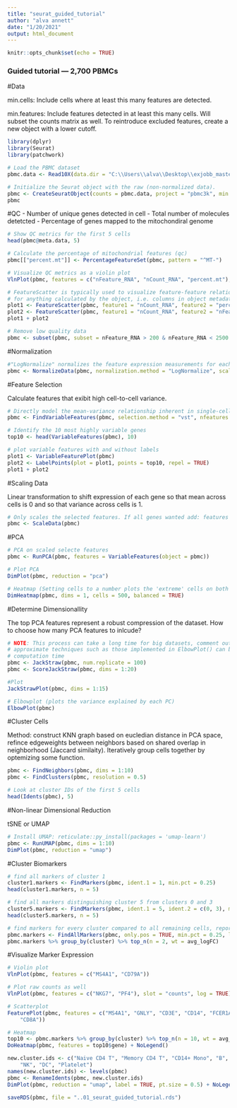 ```yaml
---
title: "seurat_guided_tutorial"
author: "alva annett"
date: "1/20/2021"
output: html_document
---
```


```r
knitr::opts_chunk$set(echo = TRUE)
```

### Guided tutorial --- 2,700 PBMCs

#Data 

min.cells: Include cells where at least this many features are detected.

min.features: Include features detected in at least this many cells. Will subset the counts matrix as well. To reintroduce excluded features, create a new object with a lower cutoff.

```r
library(dplyr)
library(Seurat)
library(patchwork)

# Load the PBMC dataset
pbmc.data <- Read10X(data.dir = "C:\\Users\\alva\\Desktop\\exjobb_master\\data\\filtered_gene_bc_matrices\\hg19\\")

# Initialize the Seurat object with the raw (non-normalized data).
pbmc <- CreateSeuratObject(counts = pbmc.data, project = "pbmc3k", min.cells = 3, min.features = 200)
pbmc

```

#QC
- Number of unique genes detected in cell
- Total number of molecules detetcted 
- Percentage of genes mapped to the mitochondiral genome 

```r
# Show QC metrics for the first 5 cells
head(pbmc@meta.data, 5)

# Calculate the percentage of mitochondrial features (qc)
pbmc[["percent.mt"]] <- PercentageFeatureSet(pbmc, pattern = "^MT-")

# Visualize QC metrics as a violin plot
VlnPlot(pbmc, features = c("nFeature_RNA", "nCount_RNA", "percent.mt"), ncol = 3)

# FeatureScatter is typically used to visualize feature-feature relationships, but can be used
# for anything calculated by the object, i.e. columns in object metadata, PC scores etc.
plot1 <- FeatureScatter(pbmc, feature1 = "nCount_RNA", feature2 = "percent.mt")
plot2 <- FeatureScatter(pbmc, feature1 = "nCount_RNA", feature2 = "nFeature_RNA")
plot1 + plot2

# Remove low quality data
pbmc <- subset(pbmc, subset = nFeature_RNA > 200 & nFeature_RNA < 2500 & percent.mt < 5)
```

#Normalization

```r

#"LogNormalize" normalizes the feature expression measurements for each cell by the total expression, multiplies this by a scale factor (10,000 by default), and log-transforms the result.
pbmc <- NormalizeData(pbmc, normalization.method = "LogNormalize", scale.factor = 10000)

```

#Feature Selection 

Calculate features that exibit high cell-to-cell variance. 

```r
 
# Directly model the mean-variance relationship inherent in single-cell data
pbmc <- FindVariableFeatures(pbmc, selection.method = "vst", nfeatures = 2000)

# Identify the 10 most highly variable genes
top10 <- head(VariableFeatures(pbmc), 10)

# plot variable features with and without labels
plot1 <- VariableFeaturePlot(pbmc)
plot2 <- LabelPoints(plot = plot1, points = top10, repel = TRUE)
plot1 + plot2

```

#Scaling Data 

Linear transformation to shift expression of each gene so that mean across cells is 0 and so that variance across cells is 1. 

```r
# Only scales the selected features. If all genes wanted add: features = all.genes
pbmc <- ScaleData(pbmc)

```

#PCA 
```r

# PCA on scaled selecte features 
pbmc <- RunPCA(pbmc, features = VariableFeatures(object = pbmc))

# Plot PCA 
DimPlot(pbmc, reduction = "pca")

# Heatmap (Setting cells to a number plots the 'extreme' cells on both ends of the spectrum, which dramatically speeds plotting for large datasets)
DimHeatmap(pbmc, dims = 1, cells = 500, balanced = TRUE)

```

#Determine Dimensionallity 

The top PCA features represent a robust compression of the dataset. How to choose how many PCA features to inlcude? 

```r
# NOTE: This process can take a long time for big datasets, comment out for expediency. More
# approximate techniques such as those implemented in ElbowPlot() can be used to reduce
# computation time
pbmc <- JackStraw(pbmc, num.replicate = 100)
pbmc <- ScoreJackStraw(pbmc, dims = 1:20)

#Plot 
JackStrawPlot(pbmc, dims = 1:15)

# Elbowplot (plots the variance explained by each PC)
ElbowPlot(pbmc)
```

#Cluster Cells

Method: construct KNN graph based on eucledian distance in PCA space, refince edgeweights between neighbors based on shared overlap in neighborhood (Jaccard similaity). Iteratively group cells together by optemizing some function. 

```r
pbmc <- FindNeighbors(pbmc, dims = 1:10)
pbmc <- FindClusters(pbmc, resolution = 0.5)

# Look at cluster IDs of the first 5 cells
head(Idents(pbmc), 5)
```

#Non-linear Dimensional Reduction 

tSNE or UMAP

```r
# Install UMAP: reticulate::py_install(packages = 'umap-learn')
pbmc <- RunUMAP(pbmc, dims = 1:10)
DimPlot(pbmc, reduction = "umap")

``` 

#Cluster Biomarkers 

```r
# find all markers of cluster 1
cluster1.markers <- FindMarkers(pbmc, ident.1 = 1, min.pct = 0.25)
head(cluster1.markers, n = 5)

# find all markers distinguishing cluster 5 from clusters 0 and 3
cluster5.markers <- FindMarkers(pbmc, ident.1 = 5, ident.2 = c(0, 3), min.pct = 0.25)
head(cluster5.markers, n = 5)

# find markers for every cluster compared to all remaining cells, report only the positive ones
pbmc.markers <- FindAllMarkers(pbmc, only.pos = TRUE, min.pct = 0.25, logfc.threshold = 0.25)
pbmc.markers %>% group_by(cluster) %>% top_n(n = 2, wt = avg_logFC)
```

#Visualize Marker Expression 

```r

# Violin plot 
VlnPlot(pbmc, features = c("MS4A1", "CD79A"))

# Plot raw counts as well
VlnPlot(pbmc, features = c("NKG7", "PF4"), slot = "counts", log = TRUE)

# Scatterplot 
FeaturePlot(pbmc, features = c("MS4A1", "GNLY", "CD3E", "CD14", "FCER1A", "FCGR3A", "LYZ", "PPBP", 
    "CD8A"))

# Heatmap 
top10 <- pbmc.markers %>% group_by(cluster) %>% top_n(n = 10, wt = avg_logFC)
DoHeatmap(pbmc, features = top10$gene) + NoLegend()

``` 

```r
new.cluster.ids <- c("Naive CD4 T", "Memory CD4 T", "CD14+ Mono", "B", "CD8 T", "FCGR3A+ Mono", 
    "NK", "DC", "Platelet")
names(new.cluster.ids) <- levels(pbmc)
pbmc <- RenameIdents(pbmc, new.cluster.ids)
DimPlot(pbmc, reduction = "umap", label = TRUE, pt.size = 0.5) + NoLegend()

``` 

```r
saveRDS(pbmc, file = "..01_seurat_guided_tutorial.rds")
```